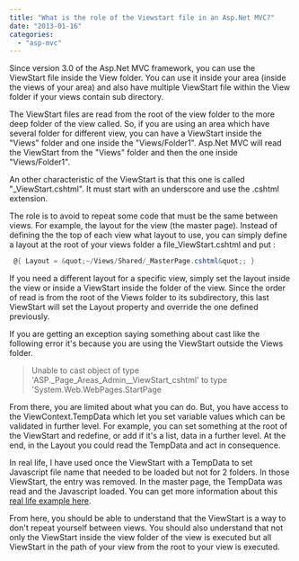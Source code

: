 ```yaml
---
title: "What is the role of the Viewstart file in an Asp.Net MVC?"
date: "2013-01-16"
categories: 
  - "asp-mvc"
---
```


Since version 3.0 of the Asp.Net MVC framework, you can use the ViewStart file inside the View folder. You can use it inside your area (inside the views of your area) and also have multiple ViewStart file within the View folder if your views contain sub directory.

The ViewStart files are read from the root of the view folder to the more deep folder of the view called. So, if you are using an area which have several folder for different view, you can have a ViewStart inside the "Views" folder and one inside the "Views/Folder1". Asp.Net MVC will read the ViewStart from the "Views" folder and then the one inside "Views/Folder1".

An other characteristic of the ViewStart is that this one is called "_ViewStart.cshtml". It must start with an underscore and use the .cshtml extension.

The role is to avoid to repeat some code that must be the same between views. For example, the layout for the view (the master page). Instead of defining the the top of each view what layout to use, you can simply define a layout at the root of your views folder a file_ViewStart.cshtml and put :


```csharp
 @{ Layout = &quot;~/Views/Shared/_MasterPage.cshtml&quot;; } 
```

If you need a different layout for a specific view, simply set the layout inside the view or inside a ViewStart inside the folder of the view. Since the order of read is from the root of the Views folder to its subdirectory, this last ViewStart will set the Layout property and override the one defined previously.

If you are getting an exception saying something about cast like the following error it's because you are using the ViewStart outside the Views folder.

> Unable to cast object of type 'ASP._Page_Areas_Admin__ViewStart_cshtml' to type 'System.Web.WebPages.StartPage

From there, you are limited about what you can do. But, you have access to the ViewContext.TempData which let you set variable values which can be validated in further level. For example, you can set something at the root of the ViewStart and redefine, or add if it's a list, data in a further level. At the end, in the Layout you could read the TempData and act in consequence.

In real life, I have used once the ViewStart with a TempData to set Javascript file name that needed to be loaded but not for 2 folders. In those ViewStart, the entry was removed. In the master page, the TempData was read and the Javascript loaded. You can get more information about this [real life example here](http://patrickdesjardins.com/blog/how-to-load-javascript-for-the-whole-application-except-few-folders-or-area).

From here, you should be able to understand that the ViewStart is a way to don't repeat yourself between views. You should also understand that not only the ViewStart inside the view folder of the view is executed but all ViewStart in the path of your view from the root to your view is executed.
